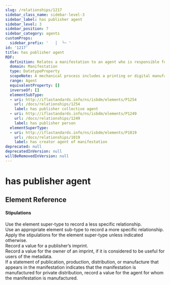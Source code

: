```yaml
---
slug: /relationships/1217
sidebar_class_name: sidebar-level-3
sidebar_label: has publisher agent
sidebar_level: 3
sidebar_position: 7
sidebar_category: agents
customProps:
  sidebar_prefix: '   │  └─ '
id: '1217'
title: has publisher agent
RDF:
  definition: Relates a manifestation to an agent who is responsible for organizing its creation by a mechanical process that is used by a manufacturer.
  domain: Manifestation
  type: DatatypeProperty
  scopeNote: A mechanical process includes a printing or digital manufacturing process.
  range: Agent
  equivalentProperty: []
  inverseOf: []
  elementSubType:
  - uri: http://iflastandards.info/ns/isbdm/elements/P1254
    url: /docs/relationships/1254
    label: has publisher collective agent
  - uri: http://iflastandards.info/ns/isbdm/elements/P1249
    url: /docs/relationships/1249
    label: has publisher person
  elementSuperType:
  - uri: http://iflastandards.info/ns/isbdm/elements/P1019
    url: /docs/relationships/1019
    label: has creator agent of manifestation
deprecated: null
deprecatedInVersion: null
willBeRemovedInVersion: null
---
```

# has publisher agent

## Element Reference
<ElementReference frontMatter={frontMatter} />

#### Stipulations

<div className="stip">
  Use the element super-type to record a less specific relationship.
</div>

<div className="stip">
  Use an appropriate element sub-type to record a more specific relationship.
</div>

<div className="stip">
  Apply the stipulations for the element super-type unless indicated otherwise.
</div>

<div className="stip">
  Record a value for a publisher’s imprint.
</div>

<div className="stip">
  Record a value for the owner of an imprint, if it is considered to be useful for users of the metadata.
</div>

<div className="stip">
  If a statement of publication, production, distribution, or manufacture that appears in the manifestation indicates that the manifestation is manufactured for private distribution, record a value for the agent for whom the manifestation is manufactured.
</div>
